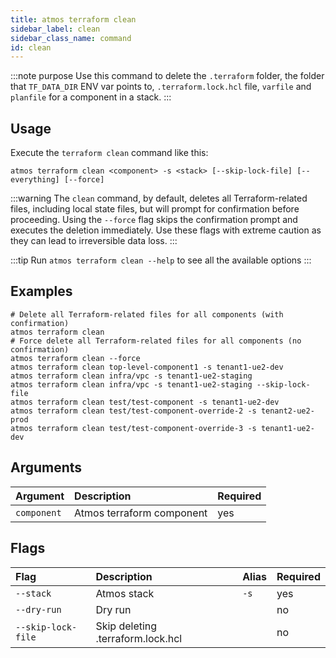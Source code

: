 ```yaml
---
title: atmos terraform clean
sidebar_label: clean
sidebar_class_name: command
id: clean
---
```


:::note purpose
Use this command to delete the `.terraform` folder, the folder that `TF_DATA_DIR` ENV var points to, `.terraform.lock.hcl` file, `varfile`
and `planfile` for a
component in a stack.
:::

<Screengrab title="atmos terraform clean --help" slug="atmos-terraform-clean--help" />

## Usage

Execute the `terraform clean` command like this:

```shell
atmos terraform clean <component> -s <stack> [--skip-lock-file] [--everything] [--force]
```

:::warning
The `clean` command, by default, deletes all Terraform-related files, including local state files, but will prompt for confirmation before proceeding. Using the `--force` flag skips the confirmation prompt and executes the deletion immediately.
Use these flags with extreme caution as they can lead to irreversible data loss.
:::

:::tip
Run `atmos terraform clean --help` to see all the available options
:::

## Examples

```shell
# Delete all Terraform-related files for all components (with confirmation)
atmos terraform clean 
# Force delete all Terraform-related files for all components (no confirmation)
atmos terraform clean --force
atmos terraform clean top-level-component1 -s tenant1-ue2-dev
atmos terraform clean infra/vpc -s tenant1-ue2-staging
atmos terraform clean infra/vpc -s tenant1-ue2-staging --skip-lock-file
atmos terraform clean test/test-component -s tenant1-ue2-dev
atmos terraform clean test/test-component-override-2 -s tenant2-ue2-prod
atmos terraform clean test/test-component-override-3 -s tenant1-ue2-dev
```

## Arguments

| Argument    | Description               | Required |
| :---------- | :------------------------ | :------- |
| `component` | Atmos terraform component | yes      |

## Flags

| Flag               | Description                       | Alias | Required |
| :----------------- | :-------------------------------- | :---- | :------- |
| `--stack`          | Atmos stack                       | `-s`  | yes      |
| `--dry-run`        | Dry run                           |       | no       |
| `--skip-lock-file` | Skip deleting .terraform.lock.hcl |       | no       |
